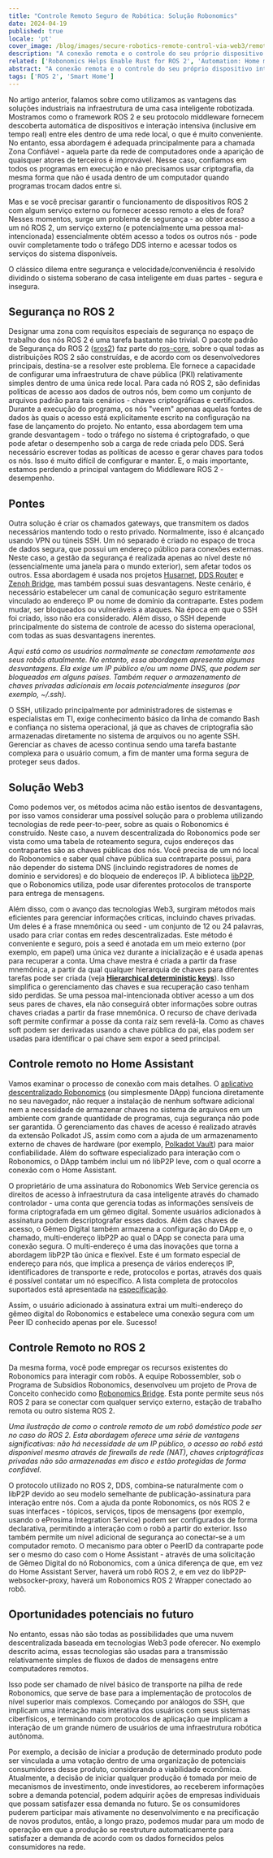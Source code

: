 ```yaml
---
title: "Controle Remoto Seguro de Robótica: Solução Robonomics"
date: 2024-04-19
published: true
locale: 'pt'
cover_image: /blog/images/secure-robotics-remote-control-via-web3/remote_control_cover.png
description: "A conexão remota e o controle do seu próprio dispositivo inteligente é um recurso muito popular entre os usuários. No entanto, uma tarefa tão trivial ainda causa muitas dificuldades para usuários inexperientes - desde superar o NAT até questões de segurança. Em um novo artigo, mostraremos como essas dificuldades podem ser superadas com a ajuda do Robonomics."
related: ['Robonomics Helps Enable Rust for ROS 2', 'Automation: Home meets Industrial']
abstract: "A conexão remota e o controle do seu próprio dispositivo inteligente é um recurso muito popular entre os usuários. No entanto, uma tarefa tão trivial ainda causa muitas dificuldades para usuários inexperientes - desde superar o NAT até questões de segurança. Em um novo artigo, mostraremos como essas dificuldades podem ser superadas com a ajuda do Robonomics."
tags: ['ROS 2', 'Smart Home']
---
```


No artigo anterior, falamos sobre como utilizamos as vantagens das soluções industriais na infraestrutura de uma casa inteligente robotizada. Mostramos como o framework ROS 2 e seu protocolo middleware fornecem descoberta automática de dispositivos e interação intensiva (inclusive em tempo real) entre eles dentro de uma rede local, o que é muito conveniente. No entanto, essa abordagem é adequada principalmente para a chamada Zona Confiável - aquela parte da rede de computadores onde a aparição de quaisquer atores de terceiros é improvável. Nesse caso, confiamos em todos os programas em execução e não precisamos usar criptografia, da mesma forma que não é usada dentro de um computador quando programas trocam dados entre si.

Mas e se você precisar garantir o funcionamento de dispositivos ROS 2 com algum serviço externo ou fornecer acesso remoto a eles de fora? Nesses momentos, surge um problema de segurança - ao obter acesso a um nó ROS 2, um serviço externo (e potencialmente uma pessoa mal-intencionada) essencialmente obtém acesso a todos os outros nós - pode ouvir completamente todo o tráfego DDS interno e acessar todos os serviços do sistema disponíveis.

O clássico dilema entre segurança e velocidade/conveniência é resolvido dividindo o sistema soberano de casa inteligente em duas partes - segura e insegura.

## Segurança no ROS 2

Designar uma zona com requisitos especiais de segurança no espaço de trabalho dos nós ROS 2 é uma tarefa bastante não trivial. O pacote padrão de Segurança do ROS 2 ([sros2](https://docs.ros.org/pt/rolling/Concepts/Intermediate/About-Security.html)) faz parte do [ros-core](https://ros.org/reps/rep-2001.html#id32), sobre o qual todas as distribuições ROS 2 são construídas, e de acordo com os desenvolvedores principais, destina-se a resolver este problema. Ele fornece a capacidade de configurar uma infraestrutura de chave pública (PKI) relativamente simples dentro de uma única rede local. Para cada nó ROS 2, são definidas políticas de acesso aos dados de outros nós, bem como um conjunto de arquivos padrão para tais cenários - chaves criptográficas e certificados. Durante a execução do programa, os nós "veem" apenas aquelas fontes de dados às quais o acesso está explicitamente escrito na configuração na fase de lançamento do projeto. No entanto, essa abordagem tem uma grande desvantagem - todo o tráfego no sistema é criptografado, o que pode afetar o desempenho sob a carga de rede criada pelo DDS. Será necessário escrever todas as políticas de acesso e gerar chaves para todos os nós. Isso é muito difícil de configurar e manter. E, o mais importante, estamos perdendo a principal vantagem do Middleware ROS 2 - desempenho.

## Pontes

Outra solução é criar os chamados gateways, que transmitem os dados necessários mantendo todo o resto privado. Normalmente, isso é alcançado usando VPN ou túneis SSH. Um nó separado é criado no espaço de troca de dados segura, que possui um endereço público para conexões externas. Neste caso, a gestão da segurança é realizada apenas ao nível deste nó (essencialmente uma janela para o mundo exterior), sem afetar todos os outros. Essa abordagem é usada nos projetos [Husarnet](https://github.com/husarnet/husarnet), [DDS Router](https://github.com/eProsima/DDS-Router) e [Zenoh Bridge](https://github.com/eclipse-zenoh/zenoh-plugin-ros2dds), mas também possui suas desvantagens. Neste cenário, é necessário estabelecer um canal de comunicação seguro estritamente vinculado ao endereço IP ou nome de domínio da contraparte. Estes podem mudar, ser bloqueados ou vulneráveis a ataques. Na época em que o SSH foi criado, isso não era considerado. Além disso, o SSH depende principalmente do sistema de controle de acesso do sistema operacional, com todas as suas desvantagens inerentes.

<RbImage zoom src="/blog/images/secure-robotics-remote-control-via-web3/remote_control_legacy_approach.png" alt="Classic Remote Control via public IP and SSH/VPN" />

*Aqui está como os usuários normalmente se conectam remotamente aos seus robôs atualmente. No entanto, essa abordagem apresenta algumas desvantagens. Ela exige um IP público e/ou um nome DNS, que podem ser bloqueados em alguns países. Também requer o armazenamento de chaves privadas adicionais em locais potencialmente inseguros (por exemplo, ~/.ssh).*

O SSH, utilizado principalmente por administradores de sistemas e especialistas em TI, exige conhecimento básico da linha de comando Bash e confiança no sistema operacional, já que as chaves de criptografia são armazenadas diretamente no sistema de arquivos ou no agente SSH. Gerenciar as chaves de acesso continua sendo uma tarefa bastante complexa para o usuário comum, a fim de manter uma forma segura de proteger seus dados.

## Solução Web3

Como podemos ver, os métodos acima não estão isentos de desvantagens, por isso vamos considerar uma possível solução para o problema utilizando tecnologias de rede peer-to-peer, sobre as quais o Robonomics é construído. Neste caso, a nuvem descentralizada do Robonomics pode ser vista como uma tabela de roteamento segura, cujos endereços das contrapartes são as chaves públicas dos nós. Você precisa de um nó local do Robonomics e saber qual chave pública sua contraparte possui, para não depender do sistema DNS (incluindo registradores de nomes de domínio e servidores) e do bloqueio de endereços IP. A biblioteca [libP2P](https://libp2p.io/), que o Robonomics utiliza, pode usar diferentes protocolos de transporte para entrega de mensagens.

Além disso, com o avanço das tecnologias Web3, surgiram métodos mais eficientes para gerenciar informações críticas, incluindo chaves privadas. Um deles é a frase mnemônica ou seed - um conjunto de 12 ou 24 palavras, usado para criar contas em redes descentralizadas. Este método é conveniente e seguro, pois a seed é anotada em um meio externo (por exemplo, em papel) uma única vez durante a inicialização e é usada apenas para recuperar a conta. Uma chave mestra é criada a partir da frase mnemônica, a partir da qual qualquer hierarquia de chaves para diferentes tarefas pode ser criada (veja **[Hierarchical deterministic keys](https://docs.substrate.io/reference/command-line-tools/subkey/#hierarchical-deterministic-keys)**). Isso simplifica o gerenciamento das chaves e sua recuperação caso tenham sido perdidas. Se uma pessoa mal-intencionada obtiver acesso a um dos seus pares de chaves, ela não conseguirá obter informações sobre outras chaves criadas a partir da frase mnemônica. O recurso de chave derivada soft permite confirmar a posse da conta raiz sem revelá-la. Como as chaves soft podem ser derivadas usando a chave pública do pai, elas podem ser usadas para identificar o pai chave sem expor a seed principal.

## Controle remoto no Home Assistant

Vamos examinar o processo de conexão com mais detalhes. O [aplicativo descentralizado Robonomics](https://robonomics.app/) (ou simplesmente DApp) funciona diretamente no seu navegador, não requer a instalação de nenhum software adicional nem a necessidade de armazenar chaves no sistema de arquivos em um ambiente com grande quantidade de programas, cuja segurança não pode ser garantida. O gerenciamento das chaves de acesso é realizado através da extensão Polkadot JS, assim como com a ajuda de um armazenamento externo de chaves de hardware (por exemplo, [Polkadot Vault](https://wiki.polkadot.network/docs/polkadot-vault)) para maior confiabilidade. Além do software especializado para interação com o Robonomics, o DApp também inclui um nó libP2P leve, com o qual ocorre a conexão com o Home Assistant.

<RbImage zoom src="/blog/images/secure-robotics-remote-control-via-web3/robonomics_home_assistant_usecase.png" alt="Controle Remoto do Home Assistant" />

O proprietário de uma assinatura do Robonomics Web Service gerencia os direitos de acesso à infraestrutura da casa inteligente através do chamado controlador - uma conta que gerencia todas as informações sensíveis de forma criptografada em um gêmeo digital. Somente usuários adicionados à assinatura podem descriptografar esses dados. Além das chaves de acesso, o Gêmeo Digital também armazena a configuração do DApp e, o chamado, multi-endereço libP2P ao qual o DApp se conecta para uma conexão segura. O multi-endereço é uma das inovações que torna a abordagem libP2P tão única e flexível. Este é um formato especial de endereço para nós, que implica a presença de vários endereços IP, identificadores de transporte e rede, protocolos e portas, através dos quais é possível contatar um nó específico. A lista completa de protocolos suportados está apresentada na [especificação](https://github.com/multiformats/multiaddr/blob/master/protocols.csv).

Assim, o usuário adicionado à assinatura extrai um multi-endereço do gêmeo digital do Robonomics e estabelece uma conexão segura com um Peer ID conhecido apenas por ele. Sucesso!

## Controle Remoto no ROS 2

Da mesma forma, você pode empregar os recursos existentes do Robonomics para interagir com robôs. A equipe Robossembler, sob o Programa de Subsídios Robonomics, desenvolveu um projeto de Prova de Conceito conhecido como [Robonomics Bridge](https://gitlab.com/robossembler/robonomics_bridge). Esta ponte permite seus nós ROS 2 para se conectar com qualquer serviço externo, estação de trabalho remota ou outro sistema ROS 2.

<RbImage zoom src="/blog/images/secure-robotics-remote-control-via-web3/robonomics_ros2_usecase.png" alt="Controle Remoto ROS 2 com Robonomics" />

*Uma ilustração de como o controle remoto de um robô doméstico pode ser no caso do ROS 2. Esta abordagem oferece uma série de vantagens significativas: não há necessidade de um IP público, o acesso ao robô está disponível mesmo através de firewalls de rede (NAT), chaves criptográficas privadas não são armazenadas em disco e estão protegidas de forma confiável.*

O protocolo utilizado no ROS 2, DDS, combina-se naturalmente com o libP2P devido ao seu modelo semelhante de publicação-assinatura para interação entre nós. Com a ajuda da ponte Robonomics, os nós ROS 2 e suas interfaces - tópicos, serviços, tipos de mensagens (por exemplo, usando o eProsima Integration Service) podem ser configurados de forma declarativa, permitindo a interação com o robô a partir do exterior. Isso também permite um nível adicional de segurança ao conectar-se a um computador remoto. O mecanismo para obter o PeerID da contraparte pode ser o mesmo do caso com o Home Assistant - através de uma solicitação de Gêmeo Digital do nó Robonomics, com a única diferença de que, em vez do Home Assistant Server, haverá um robô ROS 2, e em vez do libP2P-websocker-proxy, haverá um Robonomics ROS 2 Wrapper conectado ao robô.

## Oportunidades potenciais no futuro

No entanto, essas não são todas as possibilidades que uma nuvem descentralizada baseada em tecnologias Web3 pode oferecer. No exemplo descrito acima, essas tecnologias são usadas para a transmissão relativamente simples de fluxos de dados de mensagens entre computadores remotos.

Isso pode ser chamado de nível básico de transporte na pilha de rede Robonomics, que serve de base para a implementação de protocolos de nível superior mais complexos. Começando por análogos do SSH, que implicam uma interação mais interativa dos usuários com seus sistemas ciberfísicos, e terminando com protocolos de aplicação que implicam a interação de um grande número de usuários de uma infraestrutura robótica autônoma.

Por exemplo, a decisão de iniciar a produção de determinado produto pode ser vinculada a uma votação dentro de uma organização de potenciais consumidores desse produto, considerando a viabilidade econômica. Atualmente, a decisão de iniciar qualquer produção é tomada por meio de mecanismos de investimento, onde investidores, ao receberem informações sobre a demanda potencial, podem adquirir ações de empresas individuais que possam satisfazer essa demanda no futuro. Se os consumidores puderem participar mais ativamente no desenvolvimento e na precificação de novos produtos, então, a longo prazo, podemos mudar para um modo de operação em que a produção se reestruture automaticamente para satisfazer a demanda de acordo com os dados fornecidos pelos consumidores na rede.